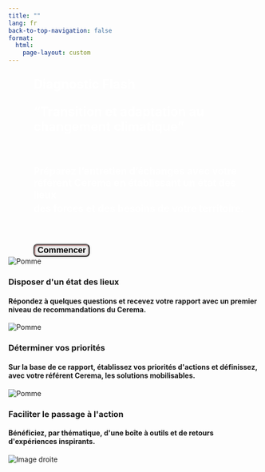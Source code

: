 ```yaml
---
title: ""
lang: fr
back-to-top-navigation: false
format:
  html:
    page-layout: custom   
---
```


::: {.fullwidth }
<div class="page-layout-custom">

<div style="color:white; margin-left:10%; font-size: 1.8em; margin-top: 4%; font-weight: bold;">
Diagnostic Flash
</div>

<div style="color:white; margin-left:10%; font-size: 1.8em; font-weight: bold;">
"Transition et adaptation au changement climatique"
</div>

<br>

<div style="color:white; margin-left:10%; font-size: 1.4em; font-weight: bold;">
Préparez l'entretien d'échanges avec votre référent Cerema en établissant un état des lieux
</div>

<div style="color:white; margin-left:10%; font-size: 1.4em; font-weight: bold; margin-top: -17px">
des forces et des besoins de votre territoire.
</div>

<button class="btn" style="margin-left: 10%;
  box-shadow: inset 1px 1px 3px #712929, inset -1px -1px 3px #ccc7c7;
  border-radius: 8px;
  font-weight: bold;
  font-size: 1.2em;
  margin-top: 40px;">Commencer</button>


</div>
:::

```{=html}

<div class="container">
    <!-- Colonne gauche -->
    <div class="left-column">
      <div class="info-block">
        <img src="images/main_pomme.png" alt="Pomme">
        <div class="info-text">
          <h3>Disposer d'un état des lieux</h3>
          <h4>Répondez à quelques questions et recevez votre rapport avec un premier niveau de recommandations du Cerema.</h4>
        </div>
      </div>

      <div class="info-block">
        <img src="images/cible.png" alt="Pomme">
        <div class="info-text">
          <h3>Déterminer vos priorités</h3>
          <h4>Sur la base de ce rapport, établissez vos priorités d'actions et définissez, avec votre référent Cerema, les solutions mobilisables.</h4>
        </div>
      </div>

      <div class="info-block">
        <img src="images/ecran.png" alt="Pomme">
        <div class="info-text">
          <h3>Faciliter le passage à l'action</h3>
          <h4>Bénéficiez, par thématique, d'une boîte à outils et de retours d'expériences inspirants.</h4>
        </div>
      </div>
    </div>

    <!-- Colonne droite -->
    <div class="right-column">
      <img src="images/image_diag.png" alt="Image droite">
    </div>
  </div>


```
